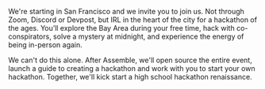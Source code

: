 <Box className="copy">

We're starting in San Francisco and we invite you to join us. Not through Zoom,
Discord or Devpost, but IRL in the heart of the city for a hackathon of the
ages. You’ll explore the Bay Area during your free time, hack with
co-conspirators, solve a mystery at midnight, and experience the energy of being
in-person again.

We can't do this alone. After Assemble, we'll open source the entire event,
launch a guide to creating a hackathon and work with you to start your own
hackathon. Together, we'll kick start a high school hackathon renaissance.

</Box>
